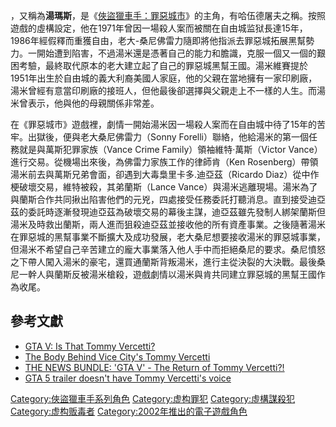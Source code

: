 {{Expand real world|time=2022-02-25}}

{{NoteTA
| G1 = Games
}}

{{vgname2|湯米·維賽堤|en=Tommy Vercetti}}，又稱為'''湯瑪斯'''，是《[[俠盜獵車手：罪惡城市|俠盜獵車手：罪惡城市]]》的主角，有哈伍德屠夫之稱。按照遊戲的虛構設定，他在1971年曾因一場殺人案而被關在自由城监狱長達15年，1986年經假釋而重獲自由，老大-桑尼佛雷力隨即將他指派去罪惡城拓展黑幫勢力。一開始遭到陷害，不過湯米還是憑著自己的能力和膽識，克服一個又一個的艱困考驗，最終取代原本的老大建立起了自己的罪惡城黑幫王國。湯米維賽提於1951年出生於自由城的義大利裔美國人家庭，他的父親在當地擁有一家印刷廠，湯米曾經有意當印刷廠的接班人，但他最後卻選擇與父親走上不一樣的人生。而湯米曾表示，他與他的母親關係非常差。

在《罪惡城市》遊戲裡，劇情一開始湯米因一場殺人案而在自由城中待了15年的苦牢。出獄後，便與老大桑尼­佛雷力（Sonny Forelli）聯絡，他給湯米的第一個任務就是與萬斯犯罪家族（Vance Crime Family）領袖維特·萬斯（Victor Vance）進行交易。從機場出來後，為佛雷力家族工作的律師肯（Ken Rosenberg）帶領湯米前去與萬斯兄弟會面，卻遇到大毒梟里卡多.迪亞茲（Ricardo Diaz）從中作梗破壞交易，維特被殺，其弟蘭斯（Lance Vance）與湯米逃離現場。湯米為了與蘭斯合作共同揪出陷害他們的元兇，四處接受任務委託打聽消息。直到接受迪亞茲的委託時逐漸發現迪亞茲為破壞交易的幕後主謀，迪亞茲雖先發制人綁架蘭斯但湯米及時救出蘭斯，兩人進而狙殺迪亞茲並接收他的所有資產事業。之後隨著湯米在罪惡城的黑幫事業不斷擴大及成功發展，老大桑尼想要接收湯米的罪惡城事業，但湯米不希望自己辛苦建立的龐大事業落入他人手中而拒絕桑尼的要求。桑尼憤怒之下帶人闖入湯米的豪宅，還買通蘭斯背叛湯米，進行主從決裂的大決戰。最後桑尼一幹人與蘭斯反被湯米槍殺，遊戲劇情以湯米與肯共同建立罪惡城的黑幫王國作為收尾。

==參考文獻==
*[http://www.ign.com/articles/2011/11/03/gta-v-is-that-tommy-vercetti GTA V: Is That Tommy Vercetti?] {{Wayback|url=http://www.ign.com/articles/2011/11/03/gta-v-is-that-tommy-vercetti |date=20140320231452 }}
*[https://web.archive.org/web/20120213122128/http://www.escmag.com/v5/features/feature.cfm?fv=5 The Body Behind Vice City's Tommy Vercetti]
*[http://www.filmthrasher.com/2011/11/news-bundle-gta-v-return-of-tommy.html THE NEWS BUNDLE: 'GTA V' - The Return of Tommy Vercetti?!] {{Wayback|url=http://www.filmthrasher.com/2011/11/news-bundle-gta-v-return-of-tommy.html |date=20140316105823 }}
*[http://www.computerandvideogames.com/324829/gta-5-trailer-doesnt-have-tommy-vercettis-voice/ GTA 5 trailer doesn't have Tommy Vercetti's voice] {{Wayback|url=http://www.computerandvideogames.com/324829/gta-5-trailer-doesnt-have-tommy-vercettis-voice/ |date=20140316093150 }}
{{俠盜獵車手：罪惡城市}}
{{俠盜獵車手}}

{{Portal bar|電子遊戲}}

{{DEFAULTSORT:Tommy Vercetti}}
[[Category:俠盜獵車手系列角色|Category:俠盜獵車手系列角色]]
[[Category:虚构罪犯|Category:虚构罪犯]]
[[Category:虛構謀殺犯|Category:虛構謀殺犯]]
[[Category:虚构贩毒者|Category:虚构贩毒者]]
[[Category:2002年推出的電子遊戲角色|Category:2002年推出的電子遊戲角色]]